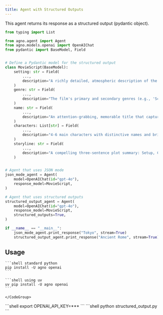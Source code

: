 ```yaml
---
title: Agent with Structured Outputs
---
```


This agent returns its response as a structured output (pydantic object).

```python structured_output.py
from typing import List

from agno.agent import Agent
from agno.models.openai import OpenAIChat
from pydantic import BaseModel, Field


# Define a Pydantic model for the structured output
class MovieScript(BaseModel):
    setting: str = Field(
        ...,
        description="A richly detailed, atmospheric description of the movie's primary location and time period. Include sensory details and mood.",
    )
    genre: str = Field(
        ...,
        description="The film's primary and secondary genres (e.g., 'Sci-fi Thriller', 'Romantic Comedy'). Should align with setting and tone.",
    )
    name: str = Field(
        ...,
        description="An attention-grabbing, memorable title that captures the essence of the story and appeals to target audience.",
    )
    characters: List[str] = Field(
        ...,
        description="4-6 main characters with distinctive names and brief role descriptions (e.g., 'Sarah Chen - brilliant quantum physicist with a dark secret').",
    )
    storyline: str = Field(
        ...,
        description="A compelling three-sentence plot summary: Setup, Conflict, and Stakes. Hook readers with intrigue and emotion.",
    )


# Agent that uses JSON mode
json_mode_agent = Agent(
    model=OpenAIChat(id="gpt-4o"),
    response_model=MovieScript,
)

# Agent that uses structured outputs
structured_output_agent = Agent(
    model=OpenAIChat(id="gpt-4o"),
    response_model=MovieScript,
    structured_outputs=True,
)

if __name__ == "__main__":
    json_mode_agent.print_response("Tokyo", stream=True)
    structured_output_agent.print_response("Ancient Rome", stream=True)
```

## Usage

<Steps>
  <Step title="Install libraries">
    <CodeGroup>

    ```shell standard python
    pip install -U agno openai
    ```

    ```shell using uv
    uv pip install -U agno openai
    ```

    </CodeGroup>
  </Step>

  <Step title="Export API keys">
    ```shell
    export OPENAI_API_KEY=***
    ```
  </Step>

  <Step title="Run the agent">
    ```shell
    python structured_output.py
    ```
  </Step>

</Steps>